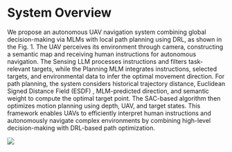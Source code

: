 # System Overview

We propose an autonomous UAV navigation system combining global decision-making via MLMs with local path planning using DRL, as shown in the Fig. 1. The UAV perceives its environment through camera, constructing a semantic map and receiving human instructions for autonomous navigation. The Sensing LLM processes instructions and filters task-relevant targets, while the Planning MLM integrates instructions, selected targets, and environmental data to infer the optimal movement direction.        For path planning, the system considers historical trajectory distance, Euclidean Signed Distance Field (ESDF) , MLM-predicted direction, and semantic weight to compute the optimal target point. The SAC-based algorithm then optimizes motion planning using depth, UAV, and target states.       This framework enables UAVs to efficiently interpret human instructions and autonomously navigate complex environments by combining high-level decision-making with DRL-based path optimization.


![](./pictureAeroBrain/frame_heavy_final3.png)
